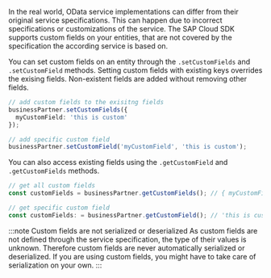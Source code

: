 In the real world, OData service implementations can differ from their original service specifications.
This can happen due to incorrect specifications or customizations of the service.
The SAP Cloud SDK supports custom fields on your entities, that are not covered by the specification the according service is based on.

You can set custom fields on an entity through the `.setCustomFields` and `.setCustomField` methods.
Setting custom fields with existing keys overrides the exising fields.
Non-existent fields are added without removing other fields.
```ts
// add custom fields to the exisitng fields
businessPartner.setCustomFields({
  myCustomField: 'this is custom'
});

// add specific custom field
businessPartner.setCustomField('myCustomField', 'this is custom');
```

You can also access existing fields using the `.getCustomField` and `.getCustomFields` methods.
```ts
// get all custom fields
const customFields = businessPartner.getCustomFields(); // { myCustomField: 'this is custom' }

// get specific custom field
const customFields: = businessPartner.getCustomField(); // 'this is custom'
```

:::note Custom fields are not serialized or deserialized
As custom fields are not defined through the service specification, the type of their values is unknown.
Therefore custom fields are never automatically serialized or deserialized.
If you are using custom fields, you might have to take care of serialization on your own.
:::


